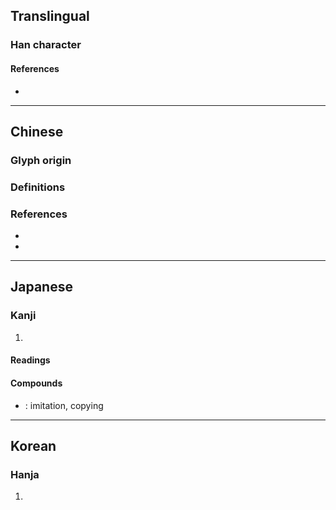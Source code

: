 {{also|仿}}
{{character info}}
==Translingual==

===Han character===
{{Han char|rn=9|rad=人|as=08|sn=10|four=28240|canj=OYSK|ids=⿰亻放}}

====References====
* {{Han ref|kx=0108.140|dkj=00785|dj=0231.040|hdz=10183.020|uh=5023|ud=20515|bh=ADC0|bd=44480}}

----

==Chinese==

===Glyph origin===
{{Han etym}}

===Definitions===
{{zh-see|仿|v}}

===References===
* {{R:twedu|A00088-004-2}}
* {{R:twedu|A00171}}

----

==Japanese==

===Kanji===
{{ja-kanji|grade=c|rs=人08}}

# {{rfdef|ja|sort=人08}}

====Readings====
{{ja-readings
|on=ほう
|kun=なら-う
}}

====Compounds====
* {{ja-r|模倣|もほう}}: imitation, copying

----

==Korean==

===Hanja===
{{ko-hanja|hangeul=방|rv=bang|mr=pang}}

# {{rfdef|ko|sort=人08}}